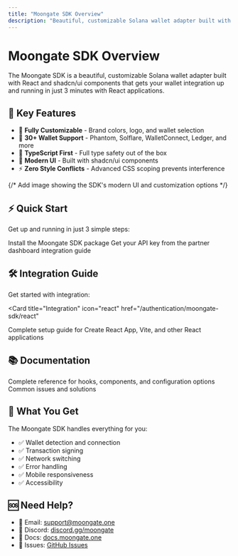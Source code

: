 ```yaml
---
title: "Moongate SDK Overview"
description: "Beautiful, customizable Solana wallet adapter built with React and shadcn/ui components."
---
```


# Moongate SDK Overview

The Moongate SDK is a beautiful, customizable Solana wallet adapter built with React and shadcn/ui components that gets your wallet integration up and running in just 3 minutes with React applications.

## 🚀 Key Features

- 🎨 **Fully Customizable** - Brand colors, logo, and wallet selection
- 🔌 **30+ Wallet Support** - Phantom, Solflare, WalletConnect, Ledger, and more
- 💼 **TypeScript First** - Full type safety out of the box
- 🎯 **Modern UI** - Built with shadcn/ui components
- ⚡ **Zero Style Conflicts** - Advanced CSS scoping prevents interference

<Frame caption="Moongate SDK Features Overview - Beautiful UI with customizable branding">
  {/* Add image showing the SDK's modern UI and customization options */}
</Frame>

## ⚡ Quick Start

Get up and running in just 3 simple steps:

<CardGroup cols={3}>
  <Card
    title="Install SDK"
    icon="download"
    href="/authentication/moongate-sdk/installation"
  >
    Install the Moongate SDK package
  </Card>
  <Card
    title="Get API Key"
    icon="key"
    href="/authentication/moongate-sdk/installation#api-key"
  >
    Get your API key from the partner dashboard
  </Card>
  <Card
    title="Integrate"
    icon="code"
    href="/authentication/moongate-sdk/react"
  >
    integration guide
  </Card>
</CardGroup>

## 🛠️ Integration Guide

Get started with integration:

<Card
  title="Integration"
  icon="react"
  href="/authentication/moongate-sdk/react"
>
  Complete setup guide for Create React App, Vite, and other React applications
</Card>

## 📚 Documentation

<CardGroup cols={2}>
  <Card
    title="API Reference"
    icon="book"
    href="/authentication/moongate-sdk/api-reference"
  >
    Complete reference for hooks, components, and configuration options
  </Card>
  <Card
    title="Troubleshooting"
    icon="wrench"
    href="/authentication/moongate-sdk/troubleshooting"
  >
    Common issues and solutions
  </Card>
</CardGroup>

## 🎉 What You Get

The Moongate SDK handles everything for you:

- ✅ Wallet detection and connection
- ✅ Transaction signing
- ✅ Network switching
- ✅ Error handling
- ✅ Mobile responsiveness
- ✅ Accessibility

## 🆘 Need Help?

- 📧 Email: support@moongate.one
- 💬 Discord: [discord.gg/moongate](https://discord.gg/moongate)
- 📖 Docs: [docs.moongate.one](https://docs.moongate.one)
- 🐛 Issues: [GitHub Issues](https://github.com/moongate/sdk/issues)
